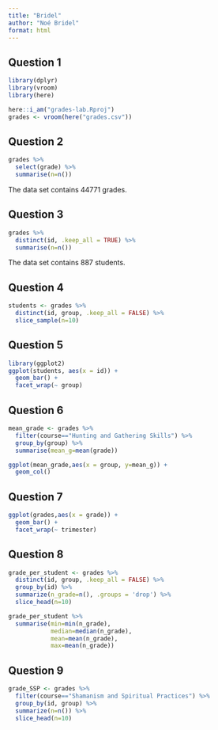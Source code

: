 ```yaml
---
title: "Bridel"
author: "Noé Bridel"
format: html
---
```


## Question 1

```r
library(dplyr)
library(vroom)
library(here)
```

```r
here::i_am("grades-lab.Rproj")
grades <- vroom(here("grades.csv"))
```

## Question 2

```r
grades %>%
  select(grade) %>%
  summarise(n=n())
```
The data set contains 44771 grades.

## Question 3

```r
grades %>%
  distinct(id, .keep_all = TRUE) %>%
  summarise(n=n())
```
The data set contains 887 students.

## Question 4

```r
students <- grades %>%
  distinct(id, group, .keep_all = FALSE) %>%
  slice_sample(n=10)
```

## Question 5

```r
library(ggplot2)
ggplot(students, aes(x = id)) + 
  geom_bar() +
  facet_wrap(~ group)
```

## Question 6

```r
mean_grade <- grades %>%
  filter(course=="Hunting and Gathering Skills") %>%
  group_by(group) %>%
  summarise(mean_g=mean(grade))
```


```r
ggplot(mean_grade,aes(x = group, y=mean_g)) +
  geom_col() 
```

## Question 7

```r
ggplot(grades,aes(x = grade)) +
  geom_bar() +
  facet_wrap(~ trimester)
```

## Question 8
```r
grade_per_student <- grades %>% 
  distinct(id, group, .keep_all = FALSE) %>%
  group_by(id) %>%
  summarize(n_grade=n(), .groups = 'drop') %>%
  slice_head(n=10)
```


```r
grade_per_student %>%
  summarise(min=min(n_grade),
            median=median(n_grade),
            mean=mean(n_grade),
            max=mean(n_grade))
```

## Question 9

```r
grade_SSP <- grades %>%
  filter(course=="Shamanism and Spiritual Practices") %>%
  group_by(id, group) %>%
  summarize(n=n()) %>%
  slice_head(n=10)
```

